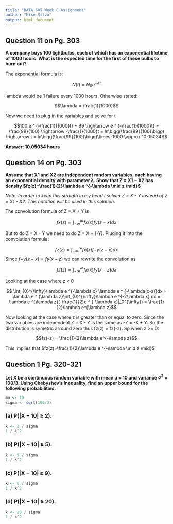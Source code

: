 ```yaml
---
title: "DATA 605 Week 8 Assignment"
author: "Mike Silva"
output: html_document
---
```


## Question 11 on Pg. 303

**A company buys 100 lightbulbs, each of which has an exponential lifetime of 1000 hours. What is the expected time for the first of these bulbs to burn out?**

The exponential formula is:

$$N(t) = N_0 e ^ {-\lambda t} $$

lambda would be 1 failure every 1000 hours.  Otherwise stated: 

$$\lambda = \frac{1}{1000}$$

Now we need to plug in the variables and solve for t 

$$100 e ^ {-\frac{1}{1000}t} = 99 \rightarrow e ^ {-\frac{1}{1000}t} = \frac{99}{100} \rightarrow -\frac{1}{1000}t = ln\bigg(\frac{99}{100}\bigg) \rightarrow t = ln\bigg(\frac{99}{100}\bigg)\times-1000 \approx 10.05034$$

**Answer: 10.05034 hours**

## Question 14 on Pg. 303

**Assume that X1 and X2 are independent random variables, each having an exponential density with parameter λ. Show that Z = X1 − X2 has density $fz(z)=\frac{1}{2}\lambda e ^{-\lambda \mid z \mid}$**

*Note: In order to keep this straigth in my head I solved Z = X - Y instead of Z = X1 - X2.  This notation will be used in this solution.*

The convolution formula of Z = X + Y is

$$fx(z) = \int_{-\infty}^{\infty}fx(x)fy(z-x)dx$$

But to do Z = X - Y we need to do Z = X + (-Y).  Pluging it into the convolution formula:

$$fz(z) = \int_{-\infty}^{\infty}fx(x)f{-y}(z-x)dx$$
Since $f{-y}(z-x) = fy(x-z)$ we can rewrite the convolution as

$$fz(z) = \int_{-\infty}^{\infty}fx(x)fy(x-z)dx$$

Looking at the case where z < 0

$$ \int_{0}^{\infty}\lambda e ^{-\lambda x} \lambda e ^ {-\lambda(x-z)}dx = \lambda e ^ {\lambda z}\int_{0}^{\infty}\lambda e ^{-2\lambda x} dx = \lambda e ^{\lambda z}(-\frac{1}{2}e ^ {-\lambda x}|_0^{\infty}) = \frac{1}{2}\lambda e^{\lambda z}$$

Now looking at the case where z is greater than or equal to zero.  Since the two variables are independent Z = X - Y is the same as -Z = -X + Y.  So the distribution is symetric arround zero thus fz(z) = fz(-z). Sp when z >= 0:

$$fz(-z) = \frac{1}{2}\lambda e^{-\lambda z}$$

This implies that $fz(z)=\frac{1}{2}\lambda e ^{-\lambda \mid z \mid}$

## Question 1 Pg. 320-321

**Let X be a continuous random variable with mean µ = 10 and variance $\sigma^2$ = 100/3. Using Chebyshev’s Inequality, find an upper bound for the following probabilities.**

```r
mu <- 10
sigma <- sqrt(100/3)
```

### (a) P(|X − 10| ≥ 2).

```r
k <- 2 / sigma
1 / k^2
```

### (b) P(|X − 10| ≥ 5).

```r
k <- 5 / sigma
1 / k^2
```

### (c) P(|X − 10| ≥ 9).

```r
k <- 9 / sigma
1 / k^2
```

### (d) P(|X − 10| ≥ 20).

```r
k <- 20 / sigma
1 / k^2
```